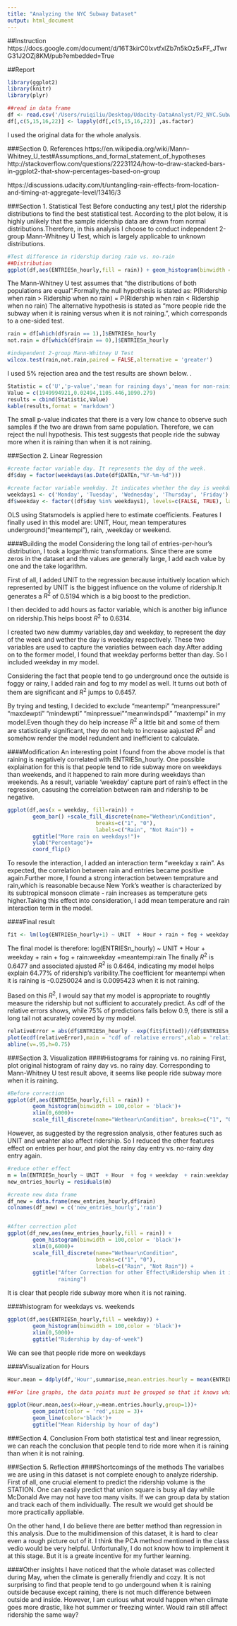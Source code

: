 ```yaml
---
title: "Analyzing the NYC Subway Dataset"
output: html_document
---
```

##Instruction
https://docs.google.com/document/d/16T3kirC0IxvtfxlZb7n5kOz5xFF_JTwrG31J2OZj8KM/pub?embedded=True

##Report
```r
library(ggplot2)
library(knitr)
library(plyr)

##read in data frame
df <- read.csv('/Users/ruiqiliu/Desktop/Udacity-DataAnalyst/P2_NYC.Subway/turnstile_data_master_with_weather.csv')
df[,c(5,15,16,22)] <- lapply(df[,c(5,15,16,22)] ,as.factor)
```
I used the original data for the whole analysis.

###Section 0. References
https://en.wikipedia.org/wiki/Mann–Whitney_U_test#Assumptions_and_formal_statement_of_hypotheses
http://stackoverflow.com/questions/22231124/how-to-draw-stacked-bars-in-ggplot2-that-show-percentages-based-on-group

https://discussions.udacity.com/t/untangling-rain-effects-from-location-and-timing-at-aggregate-level/13416/3

###Section 1. Statistical Test
Before conducting any test,I plot the ridership distributions to find the best statistical test.
According to the plot below, it is highly unlikely that the sample ridership data are drawn from 
normal distributions.Therefore, in this analysis I choose to conduct independent 2-group Mann-Whitney U Test, which is largely applicable to unknown distributions.

```r
#Test difference in ridership during rain vs. no-rain
##Distribution
ggplot(df,aes(ENTRIESn_hourly,fill = rain)) + geom_histogram(binwidth = 100,color = 'black')+xlim(0,6000)+scale_fill_discrete(name="Wethear\nCondition",breaks=c("1", "0"),labels=c("Rain", "Not Rain"))
```

The Mann-Whitney U test assumes that "the distributions of both populations are equal".Formally,the null hypothesis is stated as: 
P(Ridership when rain > Ridership when no rain) = P(Ridership when rain < Ridership when no rain)
The alternative hypothesis is stated as "more people ride the subway when it is raining versus when it is not raining.", which corresponds to a one-sided test.

```r
rain = df[which(df$rain == 1),]$ENTRIESn_hourly 
not.rain = df[which(df$rain == 0),]$ENTRIESn_hourly

#independent 2-group Mann-Whitney U Test
wilcox.test(rain,not.rain,paired = FALSE,alternative = 'greater') 
```

I used 5% rejection area and the test results are shown below.
.
```r
Statistic = c('U','p-value','mean for raining days','mean for non-raining days')
Value = c(1949994921,0.02494,1105.446,1090.279)
results = cbind(Statistic,Value)
kable(results,format = 'markdown')
```

The small p-value indicates that there is a very low chance to observe such samples if the two are drawn from same population. Therefore, we can reject the null hypothesis. This test suggests that people ride the subway more when it is raining than when it is not raining.

###Section 2. Linear Regression
```r
#create factor variable day. It represents the day of the week.
df$day = factor(weekdays(as.Date(df$DATEn,"%Y-%m-%d")))

#create factor variable weekday. It indicates whether the day is weekday or weekend.
weekdays1 <- c('Monday', 'Tuesday', 'Wednesday', 'Thursday', 'Friday')
df$weekday <- factor((df$day %in% weekdays1), levels=c(FALSE, TRUE), labels=c('weekend','weekday')) 
```

OLS using Statsmodels is applied here to estimate coefficients.
Features I finally used in this model are: UNIT, Hour, mean temperatures underground("meantempi"), rain, ,weekday or weekend.

####Building the model
Considering the long tail of entries-per-hour's distribution, I took a logarithmic transformations. Since there are some zeros in the dataset and the values are generally large, I add each value by one and the take logarithm. 

First of all, I added UNIT to the regression because intuitively location which represented by UNIT is the biggest influence on the volume of ridership.It generates a $R^2$ of 0.5194 which is a big boost to the prediction. 

I then decided to add hours as factor variable, which is another big influnce on ridership.This helps boost $R^2$ to 0.6314.

I created two new dummy variables,day and weekday, to represent the day of the week and wether the day is weekday respectively. These two variables are used to capture the variaties between each day.After adding on to the former model, I found that weekday performs better than day. So I included weekday in my model.

Considering the fact that people tend to go underground once the outside is foggy or rainy, I added rain and fog to my model as well. It turns out both of them are significant and $R^2$ jumps to 0.6457.

By trying and testing, I decided to exclude "meantempi" "meanpressurei" "maxdewpti" "mindewpti" "minpressuei""meanwindspdi" "maxtempi" in my model.Even though they do help increase $R^2$ a little bit and some of them are statistically significant, they do not help to increase aajusted $R^2$ and somehow render the model redundent and inefficient to calculate. 

####Modification
An interesting point I found from the above model is that raining is negatively correlated with ENTRIESn_hourly. One possible explaination for this is that people tend to ride subway more on weekdays than weekends, and it happened to rain more during weekdays than weekends. As a result, variable 'weekday' capture part of rain's effect in the regression, casusing the correlation between rain and ridership to be negative.

```r
ggplot(df,aes(x = weekday, fill=rain)) +
        geom_bar() +scale_fill_discrete(name="Wethear\nCondition",
                            breaks=c("1", "0"),
                            labels=c("Rain", "Not Rain")) + 
        ggtitle("More rain on weekdays!")+
        ylab("Percentage")+
        coord_flip()
```

To resovle the interaction, I added an interaction term "weekday x rain". As expected, the correlation between rain and entries became positive again.Further more, I found a strong interaction between temprature and rain,which is reasonable because New York's weather is characterized by its subtropical monsoon climate - rain increases as temperature gets higher.Taking this effect into consideration, I add mean temperature and rain interaction term in the model.

####Final result
```r
fit <- lm(log(ENTRIESn_hourly+1) ~ UNIT  + Hour + rain + fog + weekday  + rain:weekday + meantempi:rain ,df)
```

The final model is therefore:
log(ENTRIESn_hourly) ~ UNIT  + Hour + weekday + rain + fog + rain:weekday +meantempi:rain
The finally $R^2$ is 0.6477 and associated ajusted $R^2$ is 0.6464, indicating my model helps explain 64.77% of ridership's varibility.The coefficient for meantempi when it is raining is -0.0250024 and is 0.0095423 when it is not raining.

Based on this $R^2$, I would say that my model is appropriate to roughtly measure the ridership but not sufficient to accurately predict. As cdf of the relative errors shows, while 75% of predictions falls below 0.9, there is stil a long tail not acurately covered by my model.

```r
relativeError = abs(df$ENTRIESn_hourly - exp(fit$fitted))/(df$ENTRIESn_hourly +1)
plot(ecdf(relativeError),main = "cdf of relative errors",xlab = 'relative error in digit',xlim=c(0,2))
abline(v=.95,h=0.75)
```



###Section 3. Visualization
####Histograms for raining vs. no raining
First, plot original histogram of rainy day vs. no rainy day. Corresponding to Mann-Whitney U test result above, it seems like people ride subway more when it is raining.

```r
#Before correction
ggplot(df,aes(ENTRIESn_hourly,fill = rain)) + 
        geom_histogram(binwidth = 100,color = 'black')+
        xlim(0,6000)+ 
        scale_fill_discrete(name="Wethear\nCondition", breaks=c("1", "0"),labels=c("Rain", "Not Rain")) + ggtitle("Before Correction for other Effect\nRidership when it is raining vs.not raining")
```

However, as suggested by the regression analysis, other features such as UNIT and weahter also affect ridership. So I reduced the other features effect on entries per hour, and plot the rainy day entry vs. no-rainy day entry again.

```r
#reduce other effect
m = lm(ENTRIESn_hourly ~ UNIT  + Hour  + fog + weekday  + rain:weekday + meantempi:rain,df)
new_entries_hourly = residuals(m)

#create new data frame
df_new = data.frame(new_entries_hourly,df$rain)
colnames(df_new) = c('new_entries_hourly','rain')


#After correction plot
ggplot(df_new,aes(new_entries_hourly,fill = rain)) + 
        geom_histogram(binwidth = 100,color = 'black')+ 
        xlim(0,6000)+ 
        scale_fill_discrete(name="Wethear\nCondition",
                            breaks=c("1", "0"),
                            labels=c("Rain", "Not Rain")) + 
        ggtitle("After Correction for other Effect\nRidership when it is raining vs.not
                raining")
```

It is clear that people ride subway more when it is not raining.

####histogram for weekdays vs. weekends
```r
ggplot(df,aes(ENTRIESn_hourly,fill = weekday)) + 
        geom_histogram(binwidth = 100,color = 'black')+ 
        xlim(0,5000)+
        ggtitle("Ridership by day-of-week")
```

We can see that people ride more on weekdays

####Visualization for Hours
```r
Hour.mean = ddply(df,'Hour',summarise,mean.entries.hourly = mean(ENTRIESn_hourly))

##For line graphs, the data points must be grouped so that it knows which points to connect. In this case, it is simple -- all points should be connected, so group=1. When more variables are used and multiple lines are drawn, the grouping for lines is usually done by variable.

ggplot(Hour.mean,aes(x=Hour,y=mean.entries.hourly,group=1))+
        geom_point(color = 'red',size = 3)+
        geom_line(color='black')+
        ggtitle("Mean Ridership by hour of day")
```


###Section 4. Conclusion
From both statistical test and linear regression, we can reach the conclusion that people tend to ride more when it is raining than when it is not raining.

###Section 5. Reflection
####Shortcomings of the methods 
The varialbes we are using in this dataset is not complete enough to analyze ridership. First of all, one crucial element to predict the ridership volume is the STATION. One can easily predict that union square is busy all day while McDonald Ave may not have too many visits. If we can group data by station and track each of them individually. The result we would get should be more practically appliable.

On the other hand, I do believe there are better method than regression in this analysis. Due to the multidimension of this dataset, it is hard to clear even a rough picture out of it. I think the PCA method mentioned in the class vedio would be very helpful. Unfortunally, I do not know how to implement it at this stage. But it is a greate incentive for my further learning.

####Other insights
I have noticed that the whole dataset was collected during May, when the climate is generally friendly and cozy. It is not surprising to find that people tend to go undergound when it is raining outside because except raining, there is not much difference between outside and inside. However, I am curious what would happen when climate goes more drastic, like hot summer or freezing winter. Would rain still affect ridership the same way?